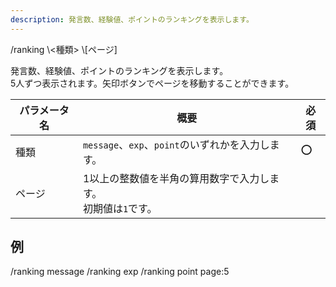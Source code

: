 ```yaml
---
description: 発言数、経験値、ポイントのランキングを表示します。
---
```


<DiscordMessages>
    <DiscordMessage>/ranking \<種類> \[ページ]</DiscordMessage>
</DiscordMessages>
<br/>

発言数、経験値、ポイントのランキングを表示します。  
5人ずつ表示されます。矢印ボタンでページを移動することができます。

| パラメータ名 | 概要                                      | 必須  |
|--------|-----------------------------------------|-----|
| 種類     | `message`、`exp`、`point`のいずれかを入力します。     | :o: |
| ページ    | 1以上の整数値を半角の算用数字で入力します。<br/>初期値は`1`です。 |     |

## 例
<DiscordMessages compactMode>
    <DiscordMessage>/ranking message</DiscordMessage>
    <DiscordMessage>/ranking exp</DiscordMessage>
    <DiscordMessage>/ranking point page:5</DiscordMessage>
</DiscordMessages>